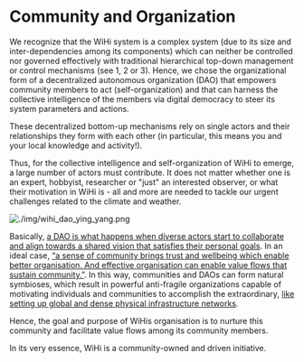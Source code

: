 # Community and Organization

We recognize that the WiHi system is a complex system (due to its size and inter-dependencies among its components)
which can neither be controlled nor governed effectively with traditional hierarchical top-down management or control mechanisms (see 1, 2 or 3). 
Hence, we chose the organizational form of a decentralized autonomous organization (DAO) that empowers community members to act (self-organization) and that
can harness the collective intelligence of the members via digital democracy to steer its system parameters and actions.

These decentralized bottom-up mechanisms rely on single actors and their relationships they form with each other (in particular, this means you and your local knowledge and activity!).

Thus, for the collective intelligence and self-organization of WiHi to emerge, a large number of actors must contribute. It does not matter
whether one is an expert, hobbyist, researcher or "just" an interested observer, or what their motivation in WiHi is - all and more are needed to tackle our urgent
challenges related to the climate and weather. 

![./img/wihi_dao_ying_yang.png](./img/wihi_dao_ying_yang.png)

Basically, [a DAO is what happens when diverse actors start to collaborate and align towards a shared vision that satisfies their personal goals](https://static1.squarespace.com/static/6313a587324d1047ec4d9a13/t/64e892a5e6f5d8652a2b925b/1692963500980/20230825_whitepaper_onocoy_final.pdf).
In an ideal case, [“a sense of community brings trust and wellbeing which enable better organisation. And effective
organisation can enable value flows that sustain community.”](https://twitter.com/_Daniel_Ospina/status/1648567755791122433). In this way, communities and DAOs
can form natural symbioses, which result in powerful anti-fragile organizations capable of motivating individuals and
communities to accomplish the extraordinary, [like setting up global and dense physical infrastructure
networks](https://dl.acm.org/doi/abs/10.1145/3487552.3487846).

Hence, the goal and purpose of WiHis organisation is to nurture this community and facilitate value flows among its community members.

In its very essence, WiHi is a community-owned and driven initiative.
